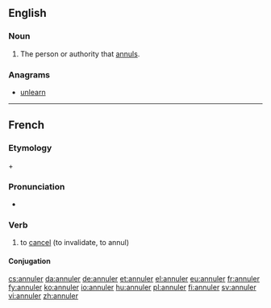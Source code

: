 ==English==

===Noun===
{{en-noun}}

# The person or authority that [[annul]]s.

===Anagrams===
* [[unlearn#English|unlearn]]

----

==French==

===Etymology===
{{etyl|la|fr}} {{term|ad|lang=la}} + {{term|nullus|lang=la||to nothing}}

===Pronunciation===
* {{audio|Fr-annuler.ogg|Audio}}

===Verb===
{{fr-verb}}

# to [[cancel]] (to invalidate, to annul)

====Conjugation====
{{fr-conj-er|annul|avoir}}

[[cs:annuler]]
[[da:annuler]]
[[de:annuler]]
[[et:annuler]]
[[el:annuler]]
[[eu:annuler]]
[[fr:annuler]]
[[fy:annuler]]
[[ko:annuler]]
[[io:annuler]]
[[hu:annuler]]
[[pl:annuler]]
[[fi:annuler]]
[[sv:annuler]]
[[vi:annuler]]
[[zh:annuler]]